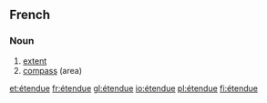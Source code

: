 ==French==

===Noun===
{{infl|fr|noun|g=f}}

# [[extent]]
# [[compass]] (area)

{{tbot entry|French|compass|2007|November}}

[[et:étendue]]
[[fr:étendue]]
[[gl:étendue]]
[[io:étendue]]
[[pl:étendue]]
[[fi:étendue]]